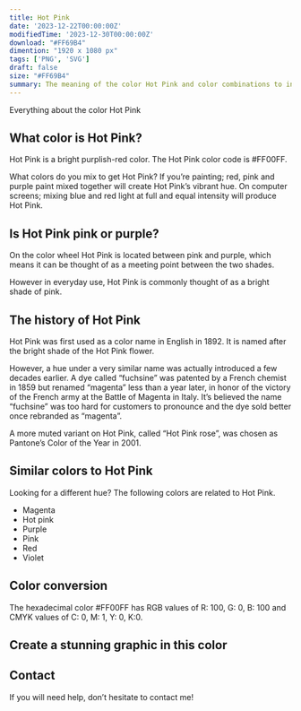 ```yaml
---
title: Hot Pink
date: '2023-12-22T00:00:00Z'
modifiedTime: '2023-12-30T00:00:00Z'
download: "#FF69B4"
dimention: "1920 x 1080 px"
tags: ['PNG', 'SVG']
draft: false
size: "#FF69B4"
summary: The meaning of the color Hot Pink and color combinations to inspire your next design.
---
```


Everything about the color Hot Pink

## What color is Hot Pink?

Hot Pink is a bright purplish-red color. The Hot Pink color code is #FF00FF.

What colors do you mix to get Hot Pink? If you’re painting; red, pink and purple paint mixed together will create Hot Pink’s vibrant hue. On computer screens; mixing blue and red light at full and equal intensity will produce Hot Pink.

## Is Hot Pink pink or purple?

On the color wheel Hot Pink is located between pink and purple, which means it can be thought of as a meeting point between the two shades.

However in everyday use, Hot Pink is commonly thought of as a bright shade of pink.

## The history of Hot Pink

Hot Pink was first used as a color name in English in 1892. It is named after the bright shade of the Hot Pink flower.

However, a hue under a very similar name was actually introduced a few decades earlier. A dye called “fuchsine” was patented by a French chemist in 1859 but renamed “magenta” less than a year later, in honor of the victory of the French army at the Battle of Magenta in Italy. It’s believed the name “fuchsine” was too hard for customers to pronounce and the dye sold better once rebranded as “magenta”.

A more muted variant on Hot Pink, called “Hot Pink rose”, was chosen as Pantone’s Color of the Year in 2001.

## Similar colors to Hot Pink

Looking for a different hue? The following colors are related to Hot Pink.

- Magenta
- Hot pink
- Purple
- Pink
- Red
- Violet

## Color conversion

The hexadecimal color #FF00FF has RGB values of R: 100, G: 0, B: 100 and CMYK values of C: 0, M: 1, Y: 0, K:0.

<Table
  headers={['TYPES', 'VALUE', 'CSS']}
  rows={[
    ['HEX', 'ff00ff', 'ff00ff'],
    ['RGB DECIMAL', '255, 0, 255', 'rgb(255,0,255)'],
    ['CMYK', '0, 100, 0, 0', '-'],
    ['HSL', '300°, 100, 50', 'hsl(300°, 100%, 50%)']
  ]}
/>

## Create a stunning graphic in this color

## Contact

If you will need help, don’t hesitate to contact me!
